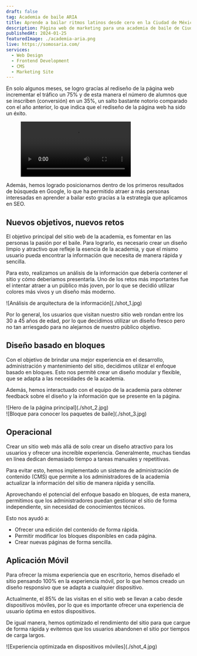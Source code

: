 ```yaml
---
draft: false
tag: Academia de baile ARIA
title: Aprende a bailar ritmos latinos desde cero en la Ciudad de México
description: Página web de marketing para una academia de baile de Ciudad de México. El sitio está diseñado para atraer nuevos alumnos y aportar información sobre la academia.
publishedAt: 2024-01-25
featuredImage: ./academia-aria.png
live: https://somosaria.com/
services:
  - Web Design
  - Frontend Development
  - CMS
  - Marketing Site
---
```


En solo algunos meses, se logro gracías al rediseño de la página web incrementar el tráfico un 75% y de esta manera el número de alumnos que se inscriben (conversión) en un 35%, un salto bastante notorio comparado con el año anterior, lo que indica que el rediseño de la página web ha sido un éxito.

<figure class="h-auto w-full">
  <video class="m-auto rounded-lg bg-background" loop controls autoplay src={WebsiteVideo} />
</figure>

Además, hemos logrado posicionarnos dentro de los primeros resultados de búsqueda en Google, lo que ha permitido atraer a más personas interesadas en aprender a bailar esto gracias a la estrategía que aplicamos en SEO.

## Nuevos objetivos, nuevos retos

El objetivo principal del sitio web de la academia, es fomentar en las personas la pasión por el baile. Para lograrlo, es necesario crear un diseño limpio y atractivo que refleje la esencia de la academia, y que el mismo usuario pueda encontrar la información que necesita de manera rápida y sencilla.

<Quote
  content="Buscamos acercar el baile a más personas, haciendo de este un estilo de vida."
  avatar={BeckyAvatar}
  avatarAlt="Avatar de Abigail Meza"
  author="Abigail Meza"
  jobTitle="Directora Academia de baile ARIA"
/>

Para esto, realizamos un análisis de la información que debería contener el sitio y cómo deberiamos presentarla. Uno de los retos más importantes fue el intentar atraer a un público más joven, por lo que se decidió utilizar colores más vivos y un diseño más moderno.

<div class="flex flex-col gap-4 not-prose md:-mx-10 my-6 md:my-12">
  ![Análisis de arquitectura de la información](./shot_1.jpg)
</div>

Por lo general, los usuarios que visitan nuestro sitio web rondan entre los 30 a 45 años de edad, por lo que decidimos utilizar un diseño fresco pero no tan arriesgado para no alejarnos de nuestro público objetivo.

## Diseño basado en bloques

Con el objetivo de brindar una mejor experiencia en el desarrollo, administración y mantenimiento del sitio, decidimos utilizar el enfoque basado en bloques. Esto nos permité crear un diseño modular y flexible, que se adapta a las necesidades de la academia.

Además, hemos interactuado con el equipo de la academia para obtener feedback sobre el diseño y la información que se presente en la página.

<div class="flex flex-col gap-4 not-prose md:-mx-10 my-6 md:my-12">
  <div class="relative">
    ![Hero de la página principal](./shot_2.jpg)
  </div>
  <div class="relative">
    ![Bloque para conocer los paquetes de baile](./shot_3.jpg)
  </div>
</div>

<Separator />

## Operacional

Crear un sitio web más allá de solo crear un diseño atractivo para los usuarios y ofrecer una increíble experiencia. Generalmente, muchas tiendas en línea dedican demasiado tiempo a tareas manuales y repetitivas.

Para evitar esto, hemos implementado un sistema de administración de contenido (CMS) que permite a los administradores de la academia actualizar la información del sitio de manera rápida y sencilla.

Aprovechando el potencial del enfoque basado en bloques, de esta manera, permitimos que los administradores puedan gestionar el sitio de forma independiente, sin necesidad de conocimientos técnicos.

Esto nos ayudó a:

- Ofrecer una edición del contenido de forma rápida.
- Permitir modificar los bloques disponibles en cada página.
- Crear nuevas páginas de forma sencilla.

<Separator />

## Aplicación Móvil

Para ofrecer la misma experiencia que en escritorio, hemos diseñado el sitio pensando 100% en la experiencia móvil, por lo que hemos creado un diseño responsivo que se adapta a cualquier dispositivo.

Actualmente, el 85% de las visitas en el sitio web se llevan a cabo desde dispositivos móviles, por lo que es importante ofrecer una experiencia de usuario óptima en estos dispositivos.

De igual manera, hemos optimizado el rendimiento del sitio para que cargue de forma rápida y evitemos que los usuarios abandonen el sitio por tiempos de carga largos.

<div class="flex flex-col gap-4 not-prose md:-mx-10 my-6 md:my-12">
  ![Experiencia optimizada en dispositivos móviles](./shot_4.jpg)
</div>
